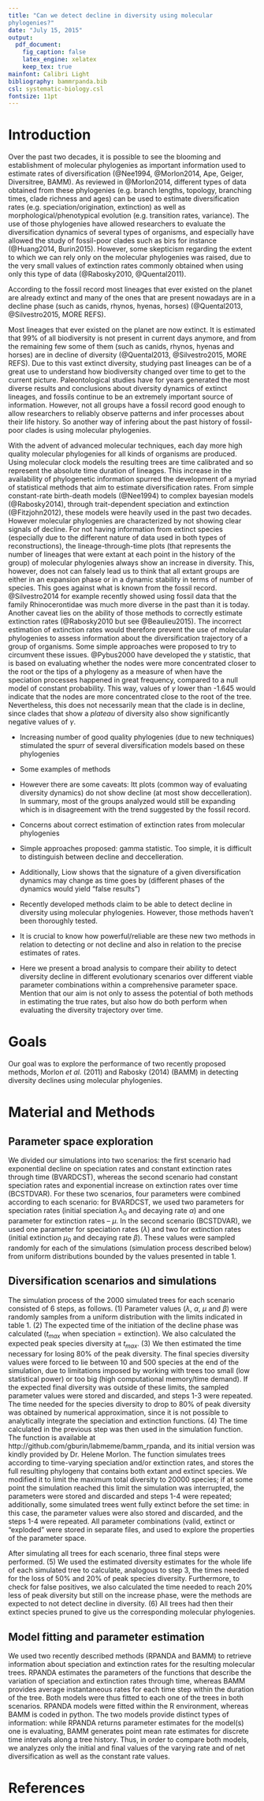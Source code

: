 ```yaml
---
title: "Can we detect decline in diversity using molecular
phylogenies?"
date: "July 15, 2015"
output:
  pdf_document:
    fig_caption: false
    latex_engine: xelatex
    keep_tex: true
mainfont: Calibri Light
bibliography: bammrpanda.bib
csl: systematic-biology.csl
fontsize: 11pt
---
```


# Introduction

Over the past two decades, it is possible to see the blooming and
establishment of molecular phylogenies as important information used
to estimate rates of diversification (@Nee1994, @Morlon2014, Ape, Geiger,
Diversitree, BAMM). As reviewed in @Morlon2014, different types of
data obtained from these phylogenies (e.g. branch lengths, topology,
branching times, clade richness and ages) can be used to estimate
diversification rates (e.g. speciation/origination, extinction) as well as
morphological/phenotypical evolution (e.g. transition rates,
variance). The use of those phylogenies have allowed
researchers to evaluate the diversification dynamics of several types
of organisms, and especially have allowed the study of fossil-poor
clades such as birs for instance (@Huang2014, Burin2015). However,
some skepticism regarding the extent to which we can rely only on the
molecular phylogenies was raised, due to the very small values of
extinction rates commonly obtained when using only this type of data
(@Rabosky2010, @Quental2011).

According to the fossil record most lineages that ever existed on the
planet are already extinct and many of the ones that are present
nowadays are in a decline phase (such as canids, rhynos, hyenas,
horses) (@Quental2013, @Silvestro2015, MORE REFS).

Most lineages that ever existed on the planet are now
extinct. It is estimated that 99% of all biodiversity is not present
in current days anymore, and from the remaining few some of them (such
as canids, rhynos, hyenas and horses) are in decline of diversity
(@Quental2013, @Silvestro2015, MORE REFS). Due to this vast extinct
diversity, studying past lineages can be of a great use to understand
how biodiversity changed over time to get to the current
picture. Paleontological studies have for years generated the most
diverse results and conclusions about diversity dynamics of extinct
lineages, and fossils continue to be an extremely important source of
information. However, not all groups have a fossil record good enough
to allow researchers to reliably observe patterns and infer processes
about their life history. So another way of infering about the past
history of fossil-poor clades is using molecular phylogenies.

With the advent of advanced molecular techniques, each day more
high quality molecular phylogenies for all kinds of organisms are
produced. Using molecular clock models the resulting trees are time
calibrated and so represent the absolute time duration of
lineages. This increase in the availability of phylogenetic
information spurred the development of a myriad of statistical methods
that aim to estimate diversification rates. From simple constant-rate
birth-death models (@Nee1994) to complex bayesian models
(@Rabosky2014), through trait-dependent speciation and extinction
(@Fitzjohn2012), these models were heavily used in the past two
decades. However molecular phylogenies are characterized by not
showing clear signals of decline. For not having information from
extinct species (especially due to the different nature of data used
in both types of reconstructions), the lineage-through-time
plots (that represents the number of lineages that were extant at each
point in the history of the group) of molecular phylogenies always
show an increase in diversity. This, however, does not can falsely
lead us to think that all extant groups are either in an expansion
phase or in a dynamic stability in terms of number of species. This
goes against what is known from the fossil record. @Silvestro2014 for
example recently showed using fossil data that the family
Rhinocerontidae was much more diverse in the past than it is
today. Another caveat lies on the ability of those methods to
correctly estimate extinction rates (@Rabosky2010 but see
@Beaulieu2015). The incorrect estimation of extinction rates would
therefore prevent the use of molecular phylogenies to assess
information about the diversification trajectory of a group of
organisms. Some simple approaches were proposed to try to circumvent
these issues. @Pybus2000 have developed the $\gamma$ statistic, that
is based on evaluating whether the nodes were more concentrated closer to the
root or the tips of a phylogeny as a measure of when have the
speciation processes happened in great frequency, compared to a null
model of constant probability. This way, values of $\gamma$ lower than -1.645
would indicate that the nodes are more concentrated close to the root
of the tree. Nevertheless, this does not necessarily mean that the
clade is in decline, since clades that show a *plateau* of diversity
also show significantly negative values of $\gamma$.



- Increasing number of good quality phylogenies (due to new
  techniques) stimulated the spurr of several diversification models
  based on these phylogenies

- Some examples of methods

- However there are some caveats: ltt plots (common way of evaluating
  diversity dynamics) do not show decline (at most show
  deccelleration). In summary, most of the groups analyzed would still
  be expanding which is in disagreement with the trend suggested by
  the fossil record.

- Concerns about correct estimation of extinction rates from
molecular phylogenies

- Simple approaches proposed: gamma statistic. Too simple, it is
difficult to distinguish between decline and deccelleration.

- Additionally, Liow shows that the signature of a given
  diversification dynamics may change as time goes by (different
  phases of the dynamics would yield "false results")

- Recently developed methods claim to be able to detect decline in
  diversity using molecular phylogenies. However, those methods
  haven't been thoroughly tested.

- It is crucial to know how powerful/reliable are these new two
  methods in relation to detecting or not decline and also in relation
  to the precise estimates of rates.

- Here we present a broad analysis to compare their ability to detect
  diversity decline in different evolutionary scenarios over different
  viable parameter combinations within a comprehensive parameter
  space. Mention that our aim is not only to assess the potential of
  both methods in estimating the true rates, but also how do both
  perform when evaluating the diversity trajectory over time.


# Goals

Our goal was to explore the performance of two recently proposed
methods, Morlon *et al.* (2011) and Rabosky (2014) (BAMM) in detecting
diversity declines using molecular phylogenies.


# Material and Methods

## Parameter space exploration

We divided our simulations into two scenarios: the first scenario had
exponential decline on speciation rates and constant extinction rates
through time (BVARDCST), whereas the second scenario had constant
speciation rates and exponential increase on extinction rates over
time (BCSTDVAR). For these two scenarios, four parameters were
combined according to each scenario: for BVARDCST, we used two
parameters for speciation rates (initial speciation $\lambda_0$ and
decaying rate $\alpha$) and one parameter for extinction rates –
$\mu$. In the second scenario (BCSTDVAR), we used one parameter for
speciation rates ($\lambda$) and two for extinction rates (initial
extinction $\mu_0$ and decaying rate $\beta$). These values were
sampled randomly for each of the simulations (simulation process
described below) from uniform distributions bounded by the values
presented in table 1.


## Diversification scenarios and simulations

The simulation process of the 2000 simulated trees for each scenario
consisted of 6 steps, as follows. (1) Parameter values ($\lambda$,
$\alpha$, $\mu$ and $\beta$) were randomly samples from a uniform
distribution with the limits indicated in table 1. (2) The expected
time of the initiation of the decline phase was calculated ($t_{max}$ when
speciation = extinction). We also calculated the expected peak species
diversity at $t_{max}$. (3) We then estimated the time necessary for
losing 80% of the peak diversity. The final species diversity values
were forced to lie between 10 and 500 species at the end of the
simulation, due to limitations imposed by working with trees too small
(low statistical power) or too big (high computational memory/time
demand). If the expected final diversity was outside of these limits,
the sampled parameter values were stored and discarded, and steps 1-3
were repeated. The time needed for the species diversity to drop to
80% of peak diversity was obtained by numerical approximation, since
it is not possible to analytically integrate the speciation and
extinction functions. (4) The time calculated in the previous step was
then used in the simulation function. The function is available at
http://github.com/gburin/labmeme/bamm_rpanda, and its initial version
was kindly provided by Dr. Helene Morlon. The function simulates trees
according to time-varying speciation and/or extinction rates, and
stores the full resulting phylogeny that contains both extant and
extinct species. We modified it to limit the maximum total diversity
to 20000 species; if at some point the simulation reached this limit
the simulation was interrupted, the parameters were stored and
discarded and steps 1-4 were repeated; additionally, some simulated
trees went fully extinct before the set time: in this case, the
parameter values were also stored and discarded, and the steps 1-4
were repeated. All parameter combinations (valid, extinct or
“exploded” were stored in separate files, and used to explore the
properties of the parameter space.

After simulating all trees for each scenario, three final steps were
performed. (5) We used the estimated diversity estimates for the whole
life of each simulated tree to calculate, analogous to step 3, the
times needed for the loss of 50% and 20% of peak species
diversity. Furthermore, to check for false positives, we also
calculated the time needed to reach 20% less of peak diversity but
still on the increase phase, were the methods are expected to not
detect decline in diversity. (6) All trees had then their extinct
species pruned to give us the corresponding molecular phylogenies.

## Model fitting and parameter estimation

We used two recently described methods (RPANDA and BAMM) to retrieve
information about speciation and extinction rates for the resulting
molecular trees. RPANDA estimates the parameters of the functions that
describe the variation of speciation and extinction rates through
time, whereas BAMM provides average instantaneous rates for each time
step within the duration of the tree. Both models were thus fitted to
each one of the trees in both scenarios. RPANDA models were fitted
within the R environment, whereas BAMM is coded in python. The two
models provide distinct types of information: while RPANDA returns
parameter estimates for the model(s) one is evaluating, BAMM generates
point mean rate estimates for discrete time intervals along a tree
history. Thus, in order to compare both models, we analyzes only the
initial and final values of the varying rate and of net
diversification as well as the constant rate values.

# References

